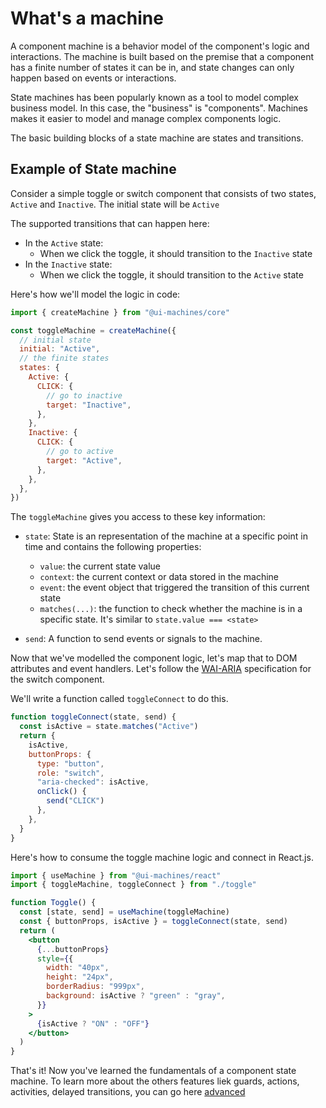 # What's a machine

A component machine is a behavior model of the component's logic and interactions. The machine is built based on the
premise that a component has a finite number of states it can be in, and state changes can only happen based on events
or interactions.

State machines has been popularly known as a tool to model complex business model. In this case, the "business" is
"components". Machines makes it easier to model and manage complex components logic.

The basic building blocks of a state machine are states and transitions.

## Example of State machine

Consider a simple toggle or switch component that consists of two states, `Active` and `Inactive`. The initial state
will be `Active`

The supported transitions that can happen here:

- In the `Active` state:
  - When we click the toggle, it should transition to the `Inactive` state
- In the `Inactive` state:
  - When we click the toggle, it should transition to the `Active` state

Here's how we'll model the logic in code:

```jsx
import { createMachine } from "@ui-machines/core"

const toggleMachine = createMachine({
  // initial state
  initial: "Active",
  // the finite states
  states: {
    Active: {
      CLICK: {
        // go to inactive
        target: "Inactive",
      },
    },
    Inactive: {
      CLICK: {
        // go to active
        target: "Active",
      },
    },
  },
})
```

The `toggleMachine` gives you access to these key information:

- `state`: State is an representation of the machine at a specific point in time and contains the following properties:

  - `value`: the current state value
  - `context`: the current context or data stored in the machine
  - `event`: the event object that triggered the transition of this current state
  - `matches(...)`: the function to check whether the machine is in a specific state. It's similar to
    `state.value === <state>`

- `send`: A function to send events or signals to the machine.

Now that we've modelled the component logic, let's map that to DOM attributes and event handlers. Let's follow the
[WAI-ARIA](https://www.w3.org/TR/wai-aria-practices/examples/checkbox/checkbox-1/checkbox-1.html) specification for the
switch component.

We'll write a function called `toggleConnect` to do this.

```jsx
function toggleConnect(state, send) {
  const isActive = state.matches("Active")
  return {
    isActive,
    buttonProps: {
      type: "button",
      role: "switch",
      "aria-checked": isActive,
      onClick() {
        send("CLICK")
      },
    },
  }
}
```

Here's how to consume the toggle machine logic and connect in React.js.

```jsx
import { useMachine } from "@ui-machines/react"
import { toggleMachine, toggleConnect } from "./toggle"

function Toggle() {
  const [state, send] = useMachine(toggleMachine)
  const { buttonProps, isActive } = toggleConnect(state, send)
  return (
    <button
      {...buttonProps}
      style={{
        width: "40px",
        height: "24px",
        borderRadius: "999px",
        background: isActive ? "green" : "gray",
      }}
    >
      {isActive ? "ON" : "OFF"}
    </button>
  )
}
```

That's it! Now you've learned the fundamentals of a component state machine. To learn more about the others features
liek guards, actions, activities, delayed transitions, you can go here [advanced](/advanced-concepts)
